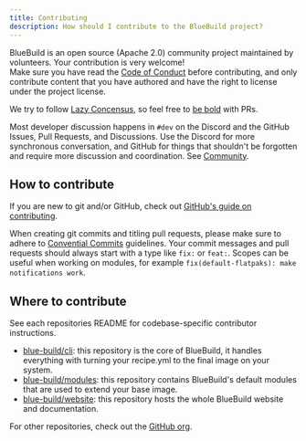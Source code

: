 ```yaml
---
title: Contributing
description: How should I contribute to the BlueBuild project?
---
```


BlueBuild is an open source (Apache 2.0) community project maintained by volunteers. Your contribution is very welcome!  
Make sure you have read the [Code of Conduct](/community#code-of-conduct) before contributing, and only contribute content that you have authored and have the right to license under the project license.

We try to follow [Lazy Concensus](https://community.apache.org/committers/decisionMaking.html), so feel free to [be bold](https://en.wikipedia.org/wiki/Wikipedia:Be_bold) with PRs.

Most developer discussion happens in `#dev` on the Discord and the GitHub Issues, Pull Requests, and Discussions. Use the Discord for more synchronous conversation, and GitHub for things that shouldn't be forgotten and require more discussion and coordination. See [Community](/community).

## How to contribute

If you are new to git and/or GitHub, check out [GitHub's guide on contributing](https://docs.github.com/en/get-started/exploring-projects-on-github/contributing-to-a-project).

When creating git commits and titling pull requests, please make sure to adhere to [Convential Commits](https://www.conventionalcommits.org/en/v1.0.0/) guidelines. Your commit messages and pull requests should always start with a type like `fix:` or `feat:`. Scopes can be useful when working on modules, for example `fix(default-flatpaks): make notifications work`.

## Where to contribute

See each repositories README for codebase-specific contributor instructions.

-   [blue-build/cli](https://github.com/blue-build/cli): this repository is the core of BlueBuild, it handles everything with turning your recipe.yml to the final image on your system.
-   [blue-build/modules](https://github.com/blue-build/modules): this repository contains BlueBuild's default modules that are used to extend your base image.
-   [blue-build/website](https://github.com/blue-build/website): this repository hosts the whole BlueBuild website and documentation.

For other repositories, check out the [GitHub org](https://github.com/blue-build).
